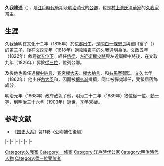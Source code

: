 {{東亞男性歷史人物
|名稱 = 久我建通
|出生日期 = [[文化_(年號)|文化]]十二年二月初一（1815年3月11日）
|逝世日期 = [[明治|明治]]三十六年9月26日（{{death date and age|1903|9|26|1815|3|11}}）
|身份 = [[從一位|從一位]][[內大臣|內大臣]]<ref>《官報》第1351号、《叙任及辞令》1887年12月28日。</ref>
|主君 = [[仁孝天皇|仁孝天皇]]→[[明治天皇|明治天皇]]
|父親 = [[一條忠良|一條忠良]]
|養父 = [[久我通明|久我通明]]
|妻 = 鷹司麗子
|妻之父 = [[鷹司政通|鷹司政通]]
|子 = {{link-ja|久我通久|久我通久}}、愛宕通旭、{{link-ja|北畠通城|北畠通城}}、東久世通暉
|女 = 久我通子（{{link-ja|前田慶寧|前田慶寧}}繼室）、久我幸子（{{link-ja|松平茂昭|松平茂昭}}繼室）
}}

{{japanese|japanese=久我 建通|kana=こが たけみち|romaji=Koga Takemichi}}
'''久我建通'''（{{bd|1815年|3月11日|1903年|9月26日}}），是[[江戶時代|江戶時代]]後期及[[明治時代|明治時代]]的[[公卿|公卿]]，也是[[村上源氏|村上源氏]][[清華家|清華家]]的[[久我家|久我家]]當主。

==生涯==
久我通明在文化十二年（1815年）於[[京都|京都]]出生，是[[關白|關白]][[一條忠良|一條忠良]]與細川富子（{{link-ja|細川齊茲|細川斉茲}}）的第三子，後在[[文政|文政]]元年（1818年）過繼給喪子的[[久我通明|久我通明]]為後。文政五年（1822年）敘爵[[從五位|從五位下]]；經任[[侍從|侍從]]、[[近衛府|左近衛權少將]]與左近衛權中將後，在文政九年（1826年）昇敘[[從三位|從三位]]，位列公卿。

及後他也擔任過[[中納言|權中納言]]、[[春宮坊|春宮權大夫]]、[[大納言|權大納言]]、{{link-ja|近衛大將|近衛大将|近衛右大將}}和[[馬寮|右馬寮御監]]。[[文久|文久]]七年（1862年）他出任[[內大臣|內大臣]]和{{link-ja|國事御用掛|国事御用掛}}，因而被[[攘夷論|攘夷派]]排擠，同年被彈劾卸任，受蟄居落飾處分。

明治元年（1868年）政府赦免了他，明治二十二年（1889年）敘位從一位、[[勳等|勳一等]]，到明治三十六年（1903年）逝世，享年88歲。

==参考文献==
*《[[国史大系|国史大系]]》第11卷〈公卿補任後編〉

{{start box|width=auto}}
{{s-pre}}
|-
{{s-before|{{link-ja|久我志通|久我志通}}}}
{{s-title|[[久我家|久我家]]當主}}
{{s-after|{{link-ja|久我通久|久我通久}}}}
|-
{{s-before|[[德川慶喜|德川慶喜]]}}
{{s-title|[[源氏長者|源氏長者]]|1868年1月3日－1871年}}
{{s-none|職務廢除}}
|-
{{s-off}}
|-
{{s-before|[[二條齊敬|二條齊敬]]}}
{{s-title|[[內大臣|內大臣]]|1862年2月2日－1862年9月18日}}
{{s-after|[[德大寺公純|德大寺公純]]}}
|-
{{s-mil}}
|-
{{s-before|[[三條實萬|三條實萬]]}}
{{s-title|{{link-ja|近衛大將|近衛大将|右大將}}|1858年5月7日－1862年9月18日}}
{{s-after|德大寺公純}}
{{end box}}

[[Category:久我家|Category:久我家]]
[[Category:一條家|Category:一條家]]
[[Category:江戶時代公家|Category:江戶時代公家]]
[[Category:明治時代人物|Category:明治時代人物]]
[[Category:從一位受位者|Category:從一位受位者]]